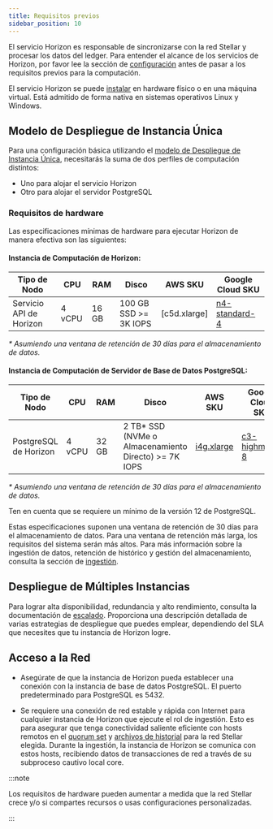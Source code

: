 ```yaml
---
title: Requisitos previos
sidebar_position: 10
---
```


El servicio Horizon es responsable de sincronizarse con la red Stellar y procesar los datos del ledger. Para entender el alcance de los servicios de Horizon, por favor lee la sección de [configuración](./configuring.mdx) antes de pasar a los requisitos previos para la computación.

El servicio Horizon se puede [instalar](./installing.mdx) en hardware físico o en una máquina virtual. Está admitido de forma nativa en sistemas operativos Linux y Windows.

## Modelo de Despliegue de Instancia Única

Para una configuración básica utilizando el [modelo de Despliegue de Instancia Única](./configuring.mdx#single-instance-deployment), necesitarás la suma de dos perfiles de computación distintos:

- Uno para alojar el servicio Horizon
- Otro para alojar el servidor PostgreSQL

### Requisitos de hardware

Las especificaciones mínimas de hardware para ejecutar Horizon de manera efectiva son las siguientes:

#### Instancia de Computación de Horizon:

| Tipo de Nodo            | CPU    | RAM   | Disco                 | AWS SKU      | Google Cloud SKU |
| ----------------------- | ------ | ----- | --------------------- | ------------ | ---------------- |
| Servicio API de Horizon | 4 vCPU | 16 GB | 100 GB SSD >= 3K IOPS | [c5d.xlarge] | [n4-standard-4]  |

_\* Asumiendo una ventana de retención de 30 días para el almacenamiento de datos._

#### Instancia de Computación de Servidor de Base de Datos PostgreSQL:

| Tipo de Nodo          | CPU    | RAM   | Disco                                                 | AWS SKU      | Google Cloud SKU |
| --------------------- | ------ | ----- | ----------------------------------------------------- | ------------ | ---------------- |
| PostgreSQL de Horizon | 4 vCPU | 32 GB | 2 TB\* SSD (NVMe o Almacenamiento Directo) >= 7K IOPS | [i4g.xlarge] | [c3-highmem-8]   |

_\* Asumiendo una ventana de retención de 30 días para el almacenamiento de datos._

Ten en cuenta que se requiere un mínimo de la versión 12 de PostgreSQL.

Estas especificaciones suponen una ventana de retención de 30 días para el almacenamiento de datos. Para una ventana de retención más larga, los requisitos del sistema serán más altos. Para más información sobre la ingestión de datos, retención de histórico y gestión del almacenamiento, consulta la sección de [ingestión](./ingestion.mdx).

## Despliegue de Múltiples Instancias

Para lograr alta disponibilidad, redundancia y alto rendimiento, consulta la documentación de [escalado](./scaling.mdx). Proporciona una descripción detallada de varias estrategias de despliegue que puedes emplear, dependiendo del SLA que necesites que tu instancia de Horizon logre.

## Acceso a la Red

- Asegúrate de que la instancia de Horizon pueda establecer una conexión con la instancia de base de datos PostgreSQL. El puerto predeterminado para PostgreSQL es 5432.

- Se requiere una conexión de red estable y rápida con Internet para cualquier instancia de Horizon que ejecute el rol de ingestión. Esto es para asegurar que tenga conectividad saliente eficiente con hosts remotos en el [quorum set](../../../../validators/admin-guide/configuring.mdx#choosing-your-quorum-set) y [archivos de historial](../../../../validators/admin-guide/environment-preparation.mdx#history-archives) para la red Stellar elegida. Durante la ingestión, la instancia de Horizon se comunica con estos hosts, recibiendo datos de transacciones de red a través de su subproceso cautivo local core.

:::note

Los requisitos de hardware pueden aumentar a medida que la red Stellar crece y/o si compartes recursos o usas configuraciones personalizadas.

:::

[c5d.2xlarge]: https://aws.amazon.com/ec2/instance-types/c5/
[n4-standard-4]: https://cloud.google.com/compute/docs/general-purpose-machines#n4-standard
[i4g.xlarge]: https://aws.amazon.com/ec2/instance-types/i4g/
[c3-highmem-8]: https://cloud.google.com/compute/docs/general-purpose-machines#c3_machine_types
